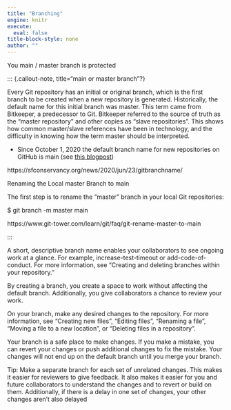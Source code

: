 ```yaml
---
title: "Branching"
engine: knitr
execute:
  eval: false
title-block-style: none
author: ""
---
```


You main / master branch is protected

::: {.callout-note, title=“main or master branch”?}

Every Git repository has an initial or original branch, which is the first branch to be created when a new repository is generated.
Historically, the default name for this initial branch was master.
This term came from Bitkeeper, a predecessor to Git.
Bitkeeper referred to the source of truth as the “master repository” and other copies as “slave repositories”.
This shows how common master/slave references have been in technology, and the difficulty in knowing how the term master should be interpreted.




- Since October 1, 2020 the default branch name for new repositories on GitHub is main (see [this blogpost](https://github.blog/changelog/2020-10-01-the-default-branch-for-newly-created-repositories-is-now-main/))

https://sfconservancy.org/news/2020/jun/23/gitbranchname/

Renaming the Local master Branch to main

The first step is to rename the “master” branch in your local Git repositories:

$ git branch -m master main

https://www.git-tower.com/learn/git/faq/git-rename-master-to-main


:::


A short, descriptive branch name enables your collaborators to see ongoing work at a glance.
For example, increase-test-timeout or add-code-of-conduct. For more information, see “Creating and deleting branches within your repository.”


By creating a branch, you create a space to work without affecting the default branch. Additionally, you give collaborators a chance to review your work.

On your branch, make any desired changes to the repository. For more information, see “Creating new files”, “Editing files”, “Renaming a file”, “Moving a file to a new location”, or “Deleting files in a repository”.

Your branch is a safe place to make changes. If you make a mistake, you can revert your changes or push additional changes to fix the mistake. Your changes will not end up on the default branch until you merge your branch.

Tip: Make a separate branch for each set of unrelated changes. This makes it easier for reviewers to give feedback. It also makes it easier for you and future collaborators to understand the changes and to revert or build on them. Additionally, if there is a delay in one set of changes, your other changes aren’t also delayed